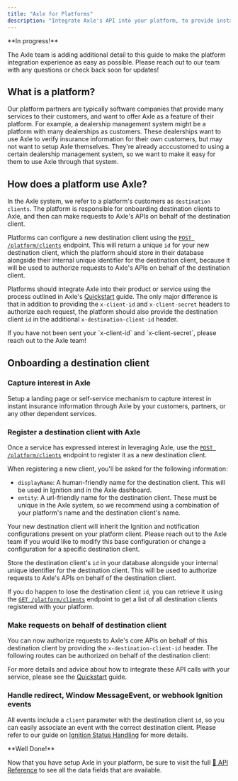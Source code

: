```yaml
---
title: "Axle for Platforms"
description: "Integrate Axle's API into your platform, to provide instant insurance verification solutions for your customers."
---
```


<Info>
**In progress!**

The Axle team is adding additional detail to this guide to make the platform integration experience as easy as possible.
Please reach out to our team with any questions or check back soon for updates!

</Info>

## What is a platform?

Our platform partners are typically software companies that provide many services to their customers, and want to offer Axle as a feature of their platform.
For example, a dealership management system might be a platform with many dealerships as customers.
These dealerships want to use Axle to verify insurance information for their own customers, but may not want to setup Axle themselves.
They're already acccustomed to using a certain dealership management system, so we want to make it easy for them to use Axle through that system.

## How does a platform use Axle?

In the Axle system, we refer to a platform's customers as `destination clients`.
The platform is responsible for onboarding destination clients to Axle, and then can make requests to Axle's APIs on behalf of the destination client.

Platforms can configure a new destination client using the [`POST /platform/clients`](/api-reference/platform/create-client) endpoint.
This will return a unique `id` for your new destination client, which the platform should store in their database alongside their internal unique identifier for the destination client,
because it will be used to authorize requests to Axle's APIs on behalf of the destination client.

Platforms should integrate Axle into their product or service using the process outlined in Axle's [Quickstart](/guides/quickstart) guide.
The only major difference is that in addition to providing the `x-client-id` and `x-client-secret` headers to authorize each request,
the platform should also provide the destination client `id` in the additional `x-destination-client-id` header.

<Tip>
  If you have not been sent your `x-client-id` and `x-client-secret`, please
  reach out to the Axle team!
</Tip>

## Onboarding a destination client

### Capture interest in Axle

Setup a landing page or self-service mechanism to capture interest in instant insurance information through Axle by your customers, partners, or any other dependent services.

### Register a destination client with Axle

Once a service has expressed interest in leveraging Axle, use the [`POST /platform/clients`](/api-reference/platform/create-client) endpoint to register it as a new destination client.

When registering a new client, you'll be asked for the following information:

- `displayName`: A human-friendly name for the destination client. This will be used in Ignition and in the Axle dashboard.
- `entity`: A url-friendly name for the destination client. These must be unique in the Axle system, so we recommend using a combination of your platform's name and the destination client's name.

<Info>
  Your new destination client will inherit the Ignition and notification
  configurations present on your platform client. Please reach out to the Axle
  team if you would like to modify this base configuration or change a
  configuration for a specific destination client.
</Info>

Store the destination client's `id` in your database alongside your internal unique identifier for the destination client. This will be used to authorize requests to Axle's APIs on behalf of the destination client.

If you do happen to lose the destination client `id`, you can retrieve it using the [`GET /platform/clients`](/api-reference/platform/get-clients) endpoint to get a list of all destination clients registered with your platform.

### Make requests on behalf of destination client

You can now authorize requests to Axle's core APIs on behalf of this destination client by providing the `x-destination-client-id` header. The following routes can be authorized on behalf of the destination client:

<CardGroup cols={2}>
  <Snippet file="core-endpoints.mdx" />
</CardGroup>

For more details and advice about how to integrate these API calls with your service, please see the [Quickstart](/guides/quickstart) guide.

### Handle redirect, Window MessageEvent, or webhook Ignition events

All events include a `client` parameter with the destination client `id`, so you can easily associate an event with the correct destination client. Please refer to our guide on [Ignition Status Handling](/api-reference/ignition/ignition-status-handling) for more details.

<Check>
**Well Done!**

Now that you have setup Axle in your platform, be sure to visit the full [📖 API Reference](/api-reference/overview) to see all the data fields that are available.

</Check>
